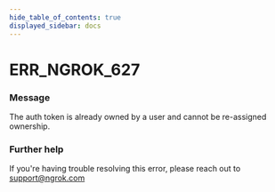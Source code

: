 ```yaml
---
hide_table_of_contents: true
displayed_sidebar: docs
---
```



# ERR_NGROK_627

### Message

The auth token is already owned by a user and cannot be re-assigned ownership.

<ErrorDetails error="err_ngrok_627" />

### Further help

If you're having trouble resolving this error, please reach out to [support@ngrok.com](mailto:support@ngrok.com?subject=Help%20with%20ERR_NGROK_627)


